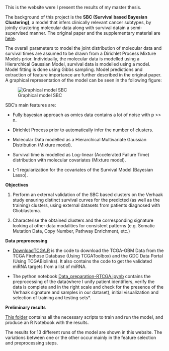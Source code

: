 




This is the website were I present the results of my master thesis.

The background of this project is the **SBC (Survival based Bayesian Clustering)**, a model that infers clinically relevant cancer subtypes, by jointly clustering molecular data along with survival datain a semi-supervised manner. The original paper and the supplementary material are [here](https://github.com/CamilaDuitama/MasterThesis/tree/master/papers). 

The overall parameters to model the joint distribution of molecular data and survival times are assumed to be drawn from a Dirichlet Process Mixture Models prior. Individually, the molecular data is modelled using a Hierarchical Gaussian Model, survival data is modelled using a \acrlong{PAFT} model.  Model fitting is done using Gibbs sampling. Model predictions and extraction of feature importance are further described in the original paper. A graphical representation of the model can be seen in the following figure:


![Graphical model SBC](../images/Graphical_model_SBC.png) 



SBC's main features are:

- Fully bayesian approach as omics data contains a lot of noise with p >> n.

- Dirichlet Process prior to automatically infer the number of clusters.

- Molecular Data modelled as a Hierarchical Multivariate Gaussian Distribution (Mixture model).

- Survival time is modelled as Log-linear (Accelerated Failure Time) distribution with molecular covariates (Mixture model).

- L-1 regularization for the covariates of the Survival Model (Bayesian Lasso).

**Objectives**

1. Perform an external validation of the SBC based clusters on the Verhaak study ensuring distinct survival curves for the predicted (as well as the training) clusters, using external datasets from patients diagnosed with Glioblastoma.

2. Characterise the obtained clusters and the corresponding signature looking at other data modalities for consistent patterns (e.g. Somatic Mutation Data, Copy Number, Pathway Enrichment, etc.)

**Data preprocessing**

- [DownloadTCGA.R](https://github.com/CamilaDuitama/MasterThesis/blob/master/DownloadTCGA.R) is the code to download the TCGA-GBM Data from the TCGA Firehose Database (Using TCGAToolbox) and the GDC Data Portal (Using TCGABiolinks). It also contains the code to get the validated miRNA targets from a list of miRNA.

- The python notebook [Data_preparation-RTCGA.ipynb](https://github.com/CamilaDuitama/MasterThesis/blob/master/Data%20preparation-RTCGA.ipynb) contains the preprocessing of the data(where I unify patient identifiers, verify the data is complete and in the right scale and check for the presence of the Verhaak signature and samples in our dataset), initial visualization and selection of training and testing sets*.

**Preliminary results**

[This folder](https://github.com/CamilaDuitama/MasterThesis/tree/master/R_Scripts_First_Results) contains all the necessary scripts to train and run the model, and produce an R Notebook with the results.

The results for 13 different runs of the model are shown in this website. The variations between one or the other occur mainly in the feature selection and preprocessing steps. 

